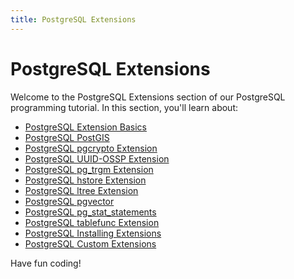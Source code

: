 ```yaml
---
title: PostgreSQL Extensions
---
```


# PostgreSQL Extensions

Welcome to the PostgreSQL Extensions section of our PostgreSQL programming tutorial. In this section, you'll learn about:

- [PostgreSQL Extension Basics](./0-postgresql-extension-basics.mdx)
- [PostgreSQL PostGIS](./1-postgresql-postgis.mdx)
- [PostgreSQL pgcrypto Extension](./2-postgresql-pgcrypto.mdx)
- [PostgreSQL UUID-OSSP Extension](./3-postgresql-uuid-ossp.mdx)
- [PostgreSQL pg_trgm Extension](./4-postgresql-pgtrgm.mdx)
- [PostgreSQL hstore Extension](./5-postgresql-hstore.mdx)
- [PostgreSQL ltree Extension](./6-postgresql-ltree.mdx)
- [PostgreSQL pgvector](./7-postgresql-pgvector.mdx)
- [PostgreSQL pg_stat_statements](./8-postgresql-pgstatstatements.mdx)
- [PostgreSQL tablefunc Extension](./9-postgresql-tablefunc.mdx)
- [PostgreSQL Installing Extensions](./10-postgresql-installing-extensions.mdx)
- [PostgreSQL Custom Extensions](./11-postgresql-custom-extensions.mdx)

Have fun coding!